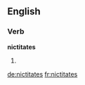 ==English==

===Verb===
'''nictitates'''

# {{en-third-person singular of|nictitate}}

[[de:nictitates]]
[[fr:nictitates]]